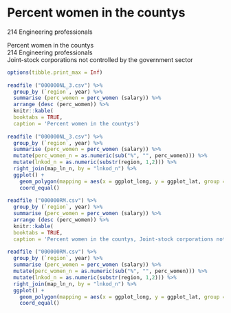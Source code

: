 # Percent women in the countys  

214 Engineering professionals  
  
Percent women in the countys  
214 Engineering professionals  
Joint-stock corporations not controlled by the government sector  
  
```r
options(tibble.print_max = Inf)
	 	 
readfile ("000000NL_3.csv") %>%   
  group_by (`region`, year) %>%   
  summarise (perc_women = perc_women (salary)) %>%  
  arrange (desc (perc_women)) %>%
  knitr::kable( 
  booktabs = TRUE,
  caption = 'Percent women in the countys')   
  
readfile ("000000NL_3.csv") %>%   
  group_by (`region`, year) %>%   
  summarise (perc_women = perc_women (salary)) %>%
  mutate(perc_women_n = as.numeric(sub("%", "", perc_women))) %>%
  mutate(lnkod_n = as.numeric(substr(region, 1,2))) %>%
  right_join(map_ln_n, by = "lnkod_n") %>%
  ggplot() +
    geom_polygon(mapping = aes(x = ggplot_long, y = ggplot_lat, group = lnkod, fill = perc_women_n)) +
    coord_equal()   
       
readfile ("000000RM.csv") %>%   
  group_by (`region`, year) %>%   
  summarise (perc_women = perc_women (salary)) %>%	  
  arrange (desc (perc_women)) %>%
  knitr::kable(  
  booktabs = TRUE,
  caption = 'Percent women in the countys, Joint-stock corporations not controlled by the government sector')
  
readfile ("000000RM.csv") %>%   
  group_by (`region`, year) %>%   
  summarise (perc_women = perc_women (salary)) %>%
  mutate(perc_women_n = as.numeric(sub("%", "", perc_women))) %>%
  mutate(lnkod_n = as.numeric(substr(region, 1,2))) %>%
  right_join(map_ln_n, by = "lnkod_n") %>%
  ggplot() +
    geom_polygon(mapping = aes(x = ggplot_long, y = ggplot_lat, group = lnkod, fill = perc_women_n)) +
    coord_equal()   
``` 
